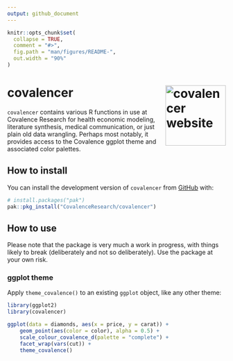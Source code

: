 ```yaml
---
output: github_document
---
```


<!-- README.md is generated from README.Rmd. Please edit that file -->

```r
knitr::opts_chunk$set(
  collapse = TRUE,
  comment = "#>",
  fig.path = "man/figures/README-",
  out.width = "90%"
)
```

# covalencer <a href="https://covalenceresearch.github.io/covalencer/"><img src="man/figures/logo.png" align="right" height="139" alt="covalencer website" /></a>

<!-- badges: start -->
<!-- badges: end -->

`covalencer` contains various R functions in use at Covalence Research for health economic modeling, literature synthesis, medical communication, or just plain old data wrangling. Perhaps most notably, it provides access to the Covalence ggplot theme and associated color palettes.

## How to install

You can install the development version of `covalencer` from [GitHub](https://github.com/CovalenceResearch/covalencer) with:

```r
# install.packages("pak")
pak::pkg_install("CovalenceResearch/covalencer")
```

## How to use

Please note that the package is very much a work in progress, with things likely to break (deliberately and not so deliberately). Use the package at your own risk.

### ggplot theme

Apply `theme_covalence()` to an existing `ggplot` object, like any other theme:

```r
library(ggplot2)
library(covalencer)

ggplot(data = diamonds, aes(x = price, y = carat)) +
    geom_point(aes(color = color), alpha = 0.5) +
    scale_colour_covalence_d(palette = "complete") +
    facet_wrap(vars(cut)) +
    theme_covalence()
```
